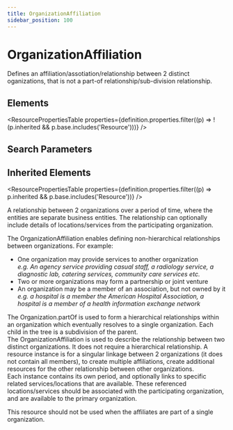 ```yaml
---
title: OrganizationAffiliation
sidebar_position: 100
---
```



# OrganizationAffiliation

Defines an affiliation/assotiation/relationship between 2 distinct oganizations, that is not a part-of relationship/sub-division relationship.

<Tabs queryString="section">
  <TabItem value="schema" label="Schema" default>

## Elements

<ResourcePropertiesTable
  properties={definition.properties.filter((p) => !(p.inherited && p.base.includes('Resource')))}
/>

## Search Parameters

<SearchParamsTable searchParams={definition.searchParameters} />

## Inherited Elements

<ResourcePropertiesTable properties={definition.properties.filter((p) => p.inherited && p.base.includes('Resource'))} />

  </TabItem>
  <TabItem value="usage" label="Usage">
<div> <a name="scope"></a> <p> A relationship between 2 organizations over a period of time, where the entities are separate business entities. The relationship can optionally include details of locations/services from the participating organization. </p> <p> The <Link to="/docs/api/fhir/resources/organizationaffiliation">OrganizationAffiliation</Link> enables defining  non-hierarchical relationships between organizations. For example: </p> <ul>   <li>One organization may provide services to another organization<br/>   <i>e.g. An agency service providing casual staff, a radiology service,    a diagnostic lab, catering services, community care services etc.</i></li>   <li>Two or more organizations may form a partnership or joint venture</li>   <li>An organization may be a member of an association, but not owned by it<br/>   <i>e.g. a hospital is a member the American Hospital Association,    a hospital is a member of a health information exchange network</i></li>      </ul> </div>
  </TabItem>
  <TabItem value="relationships" label="Relationships">
<div> <a name="bnr"></a> <p> The <Link to="/docs/api/fhir/resources/organization">Organization</Link>.partOf is used to form a hierarchical relationships within an organization which eventually resolves  to a single organization. Each child in the tree is a subdivision of the parent.<br/> The <Link to="/docs/api/fhir/resources/organizationaffiliation">OrganizationAffiliation</Link> is used to describe the relationship between two distinct organizations. It does not require a hierarchical relationship. A resource instance is for a singular linkage between 2 organizations (it does not contain all members), to create multiple affiliations, create additional resources for the other relationship between other organizations.<br/> Each instance contains its own period, and optionally links to specific related services/locations that are available. These referenced locations/services should be associated with the participating organization, and are available to the primary organization. </p> <p> This resource should not be used when the affiliates are part of a single organization. </p> </div>
  </TabItem>


</Tabs>
